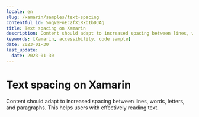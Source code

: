 ```yaml
---
locale: en
slug: /xamarin/samples/text-spacing
contentful_id: 5nqVeFnEc2fXiRkbIbDJAg
title: Text spacing on Xamarin
description: Content should adapt to increased spacing between lines, words, letters, and paragraphs.
keywords: [Xamarin, accessibility, code sample]
date: 2023-01-30
last_update:
  date: 2023-01-30
---
```


# Text spacing on Xamarin

Content should adapt to increased spacing between lines, words, letters, and paragraphs. This helps users with effectively reading text.

<CodeSample id="text-spacing" framework="xamarin" locale="en"/>
